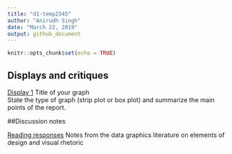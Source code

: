 ```yaml
---
title: "d1-temp2345"
author: "Anirudh Singh"
date: "March 22, 2019"
output: github_document
---
```


```r
knitr::opts_chunk$set(echo = TRUE)
```




## Displays and critiques 

[Display 1](reports/d1-temp.md) Title of your graph        
State the type of graph (strip plot or box plot) and summarize the main points of the report.


##Discussion notes

[Reading responses](reports/reading-responses.md) Notes from the data graphics literature on elements of design and visual rhetoric

